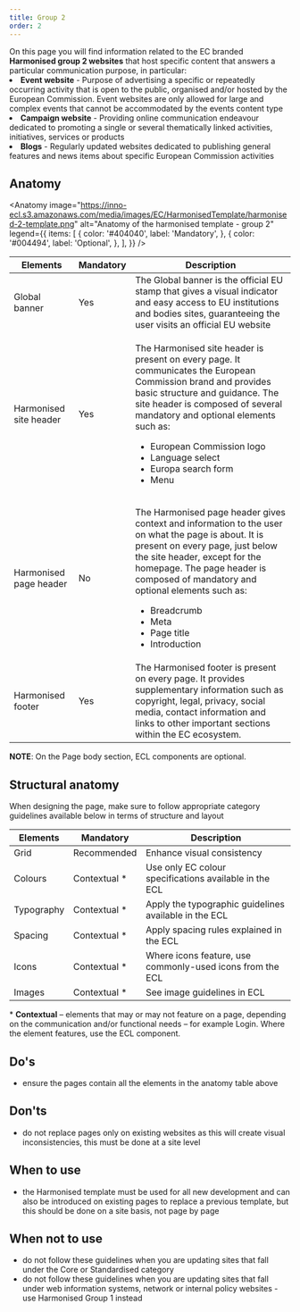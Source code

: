 ```yaml
---
title: Group 2
order: 2
---
```



<Paragraph size="lead">
  On this page you will find information related to the EC
  branded <strong>Harmonised group 2 websites</strong> that host specific
  content that answers a particular communication purpose, in particular:
</Paragraph>

<List size="lead">
  <li>
    <strong>Event website</strong> - Purpose of advertising a specific or
    repeatedly occurring activity that is open to the public, organised and/or
    hosted by the European Commission. Event websites are only allowed for large
    and complex events that cannot be accommodated by the events content type
  </li>
  <li>
    <strong>Campaign website</strong> - Providing online communication endeavour
    dedicated to promoting a single or several thematically linked activities,
    initiatives, services or products
  </li>
  <li>
    <strong>Blogs</strong> - Regularly updated websites dedicated to publishing
    general features and news items about specific European Commission
    activities
  </li>
</List>

## Anatomy

<Anatomy
  image="https://inno-ecl.s3.amazonaws.com/media/images/EC/HarmonisedTemplate/harmonised-2-template.png"
  alt="Anatomy of the harmonised template - group 2"
  legend={{
    items: [
      {
        color: '#404040',
        label: 'Mandatory',
      },
      {
        color: '#004494',
        label: 'Optional',
      },
    ],
  }}
/>

| Elements                                                                                                           | Mandatory | Description                                                                                                                                                                                                                                                                                                                                       |
| ------------------------------------------------------------------------------------------------------------------ | --------- | ------------------------------------------------------------------------------------------------------------------------------------------------------------------------------------------------------------------------------------------------------------------------------------------------------------------------------------------------- |
| <Link to="https://webgate.ec.europa.eu/fpfis/wikis/display/webtools/Global+banner" standalone>Global banner</Link> | Yes       | The Global banner is the official EU stamp that gives a visual indicator and easy access to EU institutions and bodies sites, guaranteeing the user visits an official EU website                                                                                                                                                                 |
| <Link to="/ec/harmonised-templates/site-header/group2/" standalone>Harmonised site header</Link>                   | Yes       | <p>The Harmonised site header is present on every page. It communicates the European Commission brand and provides basic structure and guidance. The site header is composed of several mandatory and optional elements such as:</p><ul><li>European Commission logo</li><li>Language select</li><li>Europa search form</li><li>Menu</li></ul>                 |
| <Link to="/ec/harmonised-templates/page-header/group2/" standalone>Harmonised page header</Link>                   | No        | <p>The Harmonised page header gives context and information to the user on what the page is about. It is present on every page, just below the site header, except for the homepage. The page header is composed of mandatory and optional elements such as:</p><ul><li>Breadcrumb</li><li>Meta</li><li>Page title</li><li>Introduction</li></ul> |
| <Link to="/ec/harmonised-templates/footer/group2/" standalone>Harmonised footer</Link>                             | Yes       | The Harmonised footer is present on every page. It provides supplementary information such as copyright, legal, privacy, social media, contact information and links to other important sections within the EC ecosystem.                                                                                                        |

**NOTE**: On the Page body section, ECL components are optional.

## Structural anatomy

When designing the page, make sure to follow appropriate category guidelines available below in terms of structure and layout

| Elements                                                           | Mandatory     | Description                                                             |
| ------------------------------------------------------------------ | ------------- | ----------------------------------------------------------------------- |
| <Link to="/ec/utilities/grid/" standalone>Grid</Link>              | Recommended   | Enhance visual consistency                                              |
| <Link to="/ec/guidelines/colours/" standalone>Colours</Link>       | Contextual \* | Use only EC colour specifications available in the ECL                  |
| <Link to="/ec/guidelines/typography/" standalone>Typography</Link> | Contextual \* | Apply the typographic guidelines available in the ECL                   |
| <Link to="/ec/guidelines/spacing/" standalone>Spacing</Link>       | Contextual \* | Apply spacing rules explained in the ECL                                |
| <Link to="/ec/guidelines/iconography/" standalone>Icons</Link>     | Contextual \* | Where icons feature, use commonly-used icons from the ECL               |
| <Link to="/ec/guidelines/images/" standalone>Images</Link>         | Contextual \* | See image guidelines in ECL                                             |

<Paragraph size="s">
  * <strong>Contextual</strong> – elements that may or may not feature on a
  page, depending on the communication and/or functional needs – for example
  Login. Where the element features, use the ECL component.
</Paragraph>

## Do's

- ensure the pages contain all the elements in the anatomy table above

## Don'ts

- do not replace pages only on existing websites as this will create visual inconsistencies, this must be done at a site level

## When to use

- the Harmonised template must be used for all new development and can also be introduced on existing pages to replace a previous template, but this should be done on a site basis, not page by page

## When not to use

- do not follow these guidelines when you are updating sites that fall under the <Link to="/ec/core-template/">Core</Link> or <Link to="/ec/standardised-template/">Standardised</Link> category
- do not follow these guidelines when you are updating sites that fall under web information systems, network or internal policy websites - use <Link to="/ec/harmonised-templates/group1/">Harmonised Group 1</Link> instead
